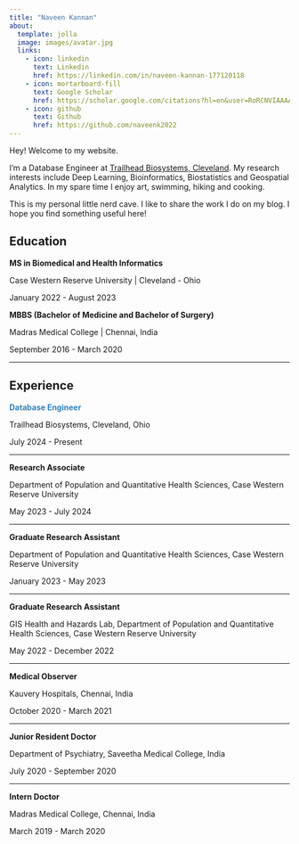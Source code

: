 ---
title: "Naveen Kannan"
about:
  template: jolla
  image: images/avatar.jpg
  links:
    - icon: linkedin
      text: Linkedin
      href: https://linkedin.com/in/naveen-kannan-177120118
    - icon: mortarboard-fill
      text: Google Scholar 
      href: https://scholar.google.com/citations?hl=en&user=RoRCNVIAAAAJ
    - icon: github
      text: Github
      href: https://github.com/naveenk2022
---

Hey! Welcome to my website.

I'm a Database Engineer at [Trailhead Biosystems, Cleveland](https://www.trailbio.com). My research interests include Deep Learning, Bioinformatics, Biostatistics and Geospatial Analytics. In my spare time I enjoy art, swimming, hiking and cooking.

This is my personal little nerd cave. I like to share the work I do on my blog. I hope you find something useful here!


## Education

**MS in Biomedical and Health Informatics**

Case Western Reserve University \| Cleveland - Ohio

January 2022 - August 2023

**MBBS (Bachelor of Medicine and Bachelor of Surgery)**

Madras Medical College \| Chennai, India

September 2016 - March 2020

----

## Experience

<span style="color: #3182bd;">**Database Engineer**</span>

Trailhead Biosystems, Cleveland, Ohio

July 2024 - Present

---

**Research Associate**

Department of Population and Quantitative Health Sciences, Case Western Reserve University

May 2023 - July 2024

----

**Graduate Research Assistant**

Department of Population and Quantitative Health Sciences, Case Western Reserve University

January 2023 - May 2023

----

**Graduate Research Assistant**

GIS Health and Hazards Lab, Department of Population and Quantitative Health Sciences, Case Western Reserve University

May 2022 - December 2022

----

**Medical Observer**

Kauvery Hospitals, Chennai, India

October 2020 - March 2021

----

**Junior Resident Doctor**

Department of Psychiatry, Saveetha Medical College, India

July 2020 - September 2020

----

**Intern Doctor**

Madras Medical College, Chennai, India

March 2019 - March 2020
